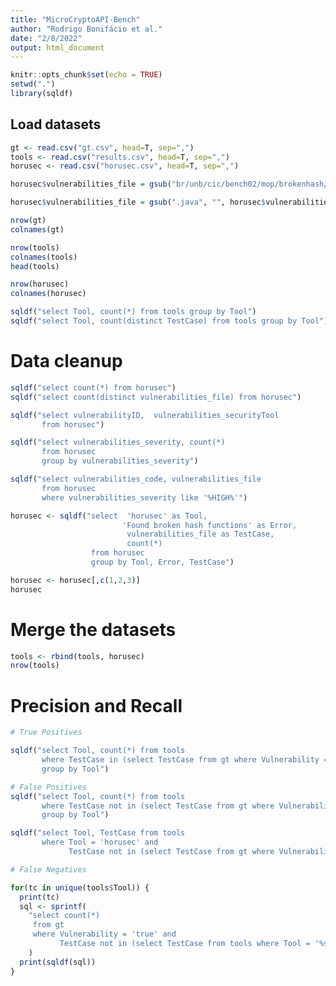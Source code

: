 ```yaml
---
title: "MicroCryptoAPI-Bench"
author: "Rodrigo Bonifácio et al."
date: "2/8/2022"
output: html_document
---
```


```r
knitr::opts_chunk$set(echo = TRUE)
setwd(".")
library(sqldf)
```

## Load datasets 

```r
gt <- read.csv("gt.csv", head=T, sep=",")
tools <- read.csv("results.csv", head=T, sep=",")
horusec <- read.csv("horusec.csv", head=T, sep=",")

horusec$vulnerabilities_file = gsub("br/unb/cic/bench02/mop/brokenhash/", "", horusec$vulnerabilities_file)

horusec$vulnerabilities_file = gsub(".java", "", horusec$vulnerabilities_file)

nrow(gt)
colnames(gt)

nrow(tools)
colnames(tools)
head(tools)

nrow(horusec)
colnames(horusec)

sqldf("select Tool, count(*) from tools group by Tool")
sqldf("select Tool, count(distinct TestCase) from tools group by Tool")

```

# Data cleanup

```r
sqldf("select count(*) from horusec")
sqldf("select count(distinct vulnerabilities_file) from horusec")

sqldf("select vulnerabilityID,  vulnerabilities_securityTool
       from horusec")

sqldf("select vulnerabilities_severity, count(*)
       from horusec
       group by vulnerabilities_severity")

sqldf("select vulnerabilities_code, vulnerabilities_file
       from horusec
       where vulnerabilities_severity like '%HIGH%'")

horusec <- sqldf("select  'horusec' as Tool,
                         'Found broken hash functions' as Error,
                          vulnerabilities_file as TestCase, 
                          count(*)
                  from horusec 
                  group by Tool, Error, TestCase")

horusec <- horusec[,c(1,2,3)]
horusec
```

# Merge the datasets

```r
tools <- rbind(tools, horusec)
nrow(tools)
```

# Precision and Recall

```r
# True Positives

sqldf("select Tool, count(*) from tools 
       where TestCase in (select TestCase from gt where Vulnerability = 'true')
       group by Tool")

# False Positives
sqldf("select Tool, count(*) from tools 
       where TestCase not in (select TestCase from gt where Vulnerability = 'true')
       group by Tool")

sqldf("select Tool, TestCase from tools 
       where Tool = 'horusec' and 
             TestCase not in (select TestCase from gt where Vulnerability = 'true')")

# False Negatives

for(tc in unique(tools$Tool)) {
  print(tc)
  sql <- sprintf(
    "select count(*) 
     from gt 
     where Vulnerability = 'true' and 
           TestCase not in (select TestCase from tools where Tool = '%s')", tc
    )
  print(sqldf(sql))
}

```